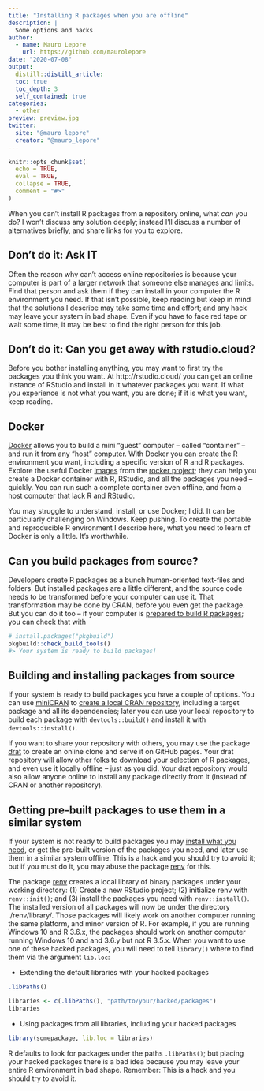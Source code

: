 ```yaml
---
title: "Installing R packages when you are offline"
description: |
  Some options and hacks
author:
  - name: Mauro Lepore
    url: https://github.com/maurolepore
date: "2020-07-08"
output: 
  distill::distill_article:
  toc: true
  toc_depth: 3
  self_contained: true
categories:
  - other
preview: preview.jpg
twitter:
  site: "@mauro_lepore"
  creator: "@mauro_lepore"
---
```


```r
knitr::opts_chunk$set(
  echo = TRUE,
  eval = TRUE,
  collapse = TRUE,
  comment = "#>"
)
```

When you can't install R packages from a repository online, what _can_ you do? I won't discuss any solution deeply; instead I'll discuss a number of alternatives briefly, and share links for you to explore.

## Don't do it: Ask IT

Often the reason why can't access online repositories is because your computer is part of a larger network that someone else manages and limits. Find that person and ask them if they can install in your computer the R environment you need. If that isn't possible, keep reading but keep in mind that the solutions I describe may take some time and effort; and any hack may leave your system in bad shape. Even if you have to face red tape or wait some time, it may be best to find the right person for this job.

## Don't do it: Can you get away with rstudio.cloud?

Before you bother installing anything, you may want to first try the packages you think you want. At http://rstudio.cloud/ you can get an online instance of RStudio and install in it whatever packages you want. If what you experience is not what you want, you are done; if it is what you want, keep reading.

## Docker

[Docker](https://docs.docker.com/) allows you to build a mini "guest" computer -- called "container" -- and run it from any "host" computer. With Docker you can create the R environment you want, including a specific version of R and R packages. Explore the useful Docker [images](https://hub.docker.com/u/rocker/) from the [rocker project](https://www.rocker-project.org/); they can help you create a Docker container with R, RStudio, and all the packages you need -- quickly. You can run such a complete container even offline, and from a host computer that lack R and RStudio.

You may struggle to understand, install, or use Docker; I did. It can be particularly challenging on Windows. Keep pushing. To create the portable and reproducible R environment I describe here, what you need to learn of Docker is only a little. It's worthwhile.

## Can you build packages from source?

Developers create R packages as a bunch human-oriented text-files and folders. But installed packages are a little different, and the source code needs to be transformed before your computer can use it. That transformation may be done by CRAN, before you even get the package. But you can do it too -- if your computer is [prepared to build R packages](https://usethis.r-lib.org/articles/articles/usethis-setup.html#prepare-your-system-to-build-packages-from-source); you can check that with

``` r
# install.packages("pkgbuild")
pkgbuild::check_build_tools()
#> Your system is ready to build packages!
```

## Building and installing packages from source

If your system is ready to build packages you have a couple of options. You can use [miniCRAN]( https://CRAN.R-project.org/package=miniCRAN) to [create a local CRAN repository](https://cran.r-project.org/web/packages/miniCRAN/vignettes/miniCRAN-introduction.html), including a target package and all its dependencies; later you can use your local repository to build each package with `devtools::build()` and install it with `devtools::install()`.

If you want to share your repository with others, you may use the package [drat](https://CRAN.R-project.org/package=drat) to create an online clone and serve it on GitHub pages. Your drat repository will allow other folks to download your  selection of R packages, and even use it locally offline -- just as you did. Your drat repository would also allow anyone online to install any package directly from it (instead of CRAN or another repository).

## Getting pre-built packages to use them in a similar system

If your system is not ready to build packages you may [install what you need](https://usethis.r-lib.org/articles/articles/usethis-setup.html#prepare-your-system-to-build-packages-from-source), or get the pre-built version of the packages you need, and later use them in a similar system offline. This is a hack and you should try to avoid it; but if you must do it, you may abuse the package [renv](https://rstudio.github.io/renv/articles/renv.html) for this.

The package [renv](https://rstudio.github.io/renv/articles/renv.html) creates a local library of binary packages under your working directory: (1) Create a new RStudio project; (2) initialize renv with `renv::init()`; and (3) install the packages you need with `renv::install()`. The installed version of all packages will now be under the directory ./renv/library/. Those packages will likely work on another computer running the same platform, and minor version of R. For example, if you are running Windows 10 and R 3.6.x, the packages should work on another computer running Windows 10 and and 3.6.y but not R 3.5.x. When you want to use one of these hacked packages, you will need to tell `library()` where to find them via the argument `lib.loc`:

* Extending the default libraries with your hacked packages

```r
.libPaths()

libraries <- c(.libPaths(), "path/to/your/hacked/packages")
libraries
```

* Using packages from all libraries, including your hacked packages

```r
library(somepackage, lib.loc = libraries)
```

R defaults to look for packages under the paths `.libPaths()`; but placing your hacked packages there is a bad idea because you may leave your entire R environment in bad shape. Remember: This is a hack and you should try to avoid it.

